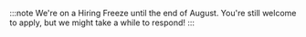 :::note
We're on a Hiring Freeze until the end of August. You're still welcome to apply, but we might take a while to respond!
:::